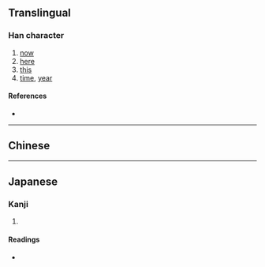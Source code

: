 {{also|茲|玆}}
{{character info/new}}
==Translingual==

===Han character===
{{Han char|rn=12|rad=八|as=07|sn=9|four=|canj=TVII|ids=⿱䒑𢆶}}

# [[now]]
# [[here]]
# [[this]]
# [[time]], [[year]]

====References====
* {{Han ref|kx=1031.381|hdz=10248.060|uh=5179|ud=20857}}

----

==Chinese==
{{zh-see|茲}}

----

==Japanese==

===Kanji===
{{ja-kanji|grade=|rs=八07}}

# {{defn|lang=ja|sort=八07}}

====Readings====
* {{ja-readings|on=[[じ]] (ji), [[し]] (shi)|kun=[[しげる]] (shigeru), [[ます]] (masu), [[むしろ]] (mushiro)}}